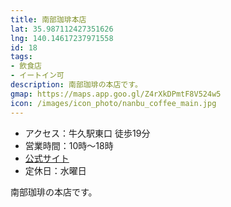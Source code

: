 ```yaml
---
title: 南部珈琲本店
lat: 35.987112427351626
lng: 140.14617237971558
id: 18
tags:
- 飲食店
- イートイン可
description: 南部珈琲の本店です。
gmap: https://maps.app.goo.gl/Z4rXkDPmtF8V524w5
icon: /images/icon_photo/nanbu_coffee_main.jpg
---
```


<LinkedImage
  basename="poketc_meganest/nanbu_coffee_main-menu"
/>

- アクセス：牛久駅東口 徒歩19分
- 営業時間：10時～18時
- [公式サイト](https://nanbu-coffee.actibookone.com/?cNo=57222&param=MV8yXzc=&pNo=1)
- 定休日：水曜日

南部珈琲の本店です。
